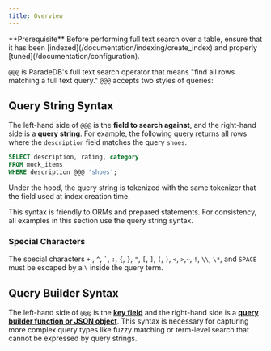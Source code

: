 ```yaml
---
title: Overview
---
```


<Note>
  **Prerequisite** Before performing full text search over a table, ensure that
  it has been [indexed](/documentation/indexing/create_index) and properly
  [tuned](/documentation/configuration).
</Note>

`@@@` is ParadeDB's full text search operator that means "find all rows matching a full text query."
`@@@` accepts two styles of queries:

## Query String Syntax

The left-hand side of `@@@` is the **field to search against**, and the right-hand side is a **query string**.
For example, the following query returns all rows where the `description` field matches the query `shoes`.

```sql Function Syntax
SELECT description, rating, category
FROM mock_items
WHERE description @@@ 'shoes';
```

Under the hood, the query string is tokenized with the same tokenizer that the field used at index creation time.

This syntax is friendly to ORMs and prepared statements. For consistency, all examples in this section use the query string syntax.

### Special Characters

The special characters `+` , `^`, `` ` ``, `:`, `{`, `}`, `"`, `[`, `]`, `(`, `)`, `<`, `>`,`~`, `!`, `\\`, `\*`, and `SPACE` must
be escaped by a `\` inside the query term.

## Query Builder Syntax

The left-hand side of `@@@` is the **[key field](/documentation/indexing/create_index#choosing-a-key-field)** and the right-hand side is
a **[query builder function or JSON object](documentation/advanced/overview#basic-usage)**. This syntax is necessary for capturing more complex query types
like fuzzy matching or term-level search that cannot be expressed by query strings.
